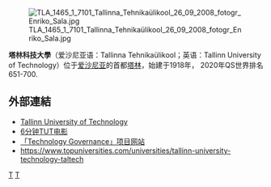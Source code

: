 [[File:TLA_1465_1_7101_Tallinna_Tehnikaülikool_26_09_2008_fotogr_Enriko_Sala.jpg|thumb]]

'''塔林科技大學'''（爱沙尼亚语：Tallinna Tehnikaülikool；英语：Tallinn University of Technology）位于[[爱沙尼亚|爱沙尼亚]]的首都[[塔林|塔林]]，始建于1918年，{{fact|是该国最大的公立科技大學，拥有爱沙尼亚最大的工商管理学院。}}
2020年QS世界排名651-700.

==外部連結==
* [http://eng.ttu.ee Tallinn University of Technology] {{Wayback|url=http://eng.ttu.ee/ |date=20041230185446 }} 
* [http://www.youtube.com/user/Tipptegijad#p/u/2/wuc1auu6Z7M 6分钟TUT电影] {{Wayback|url=http://www.youtube.com/user/Tipptegijad#p/u/2/wuc1auu6Z7M |date=20201028225606 }}
* [http://hum.ttu.ee/tg/ 「Technology Governance」项目网站] {{Wayback|url=http://hum.ttu.ee/tg/ |date=20120622233727 }}
* https://www.topuniversities.com/universities/tallinn-university-technology-taltech {{Wayback|url=https://www.topuniversities.com/universities/tallinn-university-technology-taltech |date=20201130082404 }}
{{大學小作品}}
{{愛沙尼亞的大學}}
{{欧洲高级工程教育和研究学校协会}}
{{欧洲首都大学联盟}}
{{Authority control}}
[[Category:愛沙尼亞大學|T]]
[[Category:1918年創建的教育機構|T]]